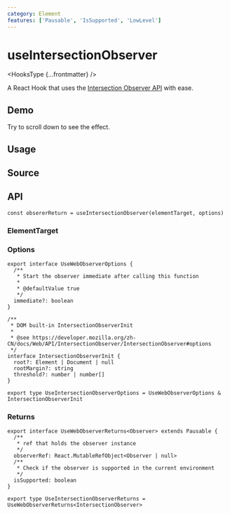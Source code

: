 ```yaml
---
category: Element
features: ['Pausable', 'IsSupported', 'LowLevel']
---
```


# useIntersectionObserver


<HooksType {...frontmatter} />

A React Hook that uses the [Intersection Observer API](https://developer.mozilla.org/en-US/docs/Web/API/Intersection_Observer_API) with ease.

## Demo

Try to scroll down to see the effect.


<App />

## Usage



## Source


<Source />

## API

```tsx
const obsererReturn = useIntersectionObserver(elementTarget, options)
```

### ElementTarget


<Tip type="target" />

### Options

```tsx
export interface UseWebObserverOptions {
  /**
   * Start the observer immediate after calling this function
   *
   * @defaultValue true
   */
  immediate?: boolean
}

/**
 * DOM built-in IntersectionObserverInit
 *
 * @see https://developer.mozilla.org/zh-CN/docs/Web/API/IntersectionObserver/IntersectionObserver#options
 */
interface IntersectionObserverInit {
  root?: Element | Document | null
  rootMargin?: string
  threshold?: number | number[]
}

export type UseIntersectionObserverOptions = UseWebObserverOptions & IntersectionObserverInit
```

### Returns

<Tip type="pausable" />

```tsx
export interface UseWebObserverReturns<Observer> extends Pausable {
  /**
   * ref that holds the observer instance
   */
  observerRef: React.MutableRefObject<Observer | null>
  /**
   * Check if the observer is supported in the current environment
   */
  isSupported: boolean
}

export type UseIntersectionObserverReturns = UseWebObserverReturns<IntersectionObserver>
```
